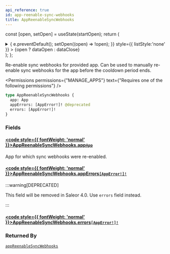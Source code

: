 ```yaml
---
api_reference: true
id: app-reenable-sync-webhooks
title: AppReenableSyncWebhooks
---
```






const [open, setOpen] = useState(startOpen);
return (
<details {...(open ? { open: true } : {})} className="details" style={{ border:'none', boxShadow:'none', background:'var(--ifm-background-color)' }}>
<summary
onClick={(e) => {
e.preventDefault();
setOpen((open) => !open);
}}
style={{ listStyle:'none' }} >
{open ? dataOpen : dataClose}
</summary>
{open && children}
</details>
);
};

Re-enable sync webhooks for provided app. Can be used to manually re-enable sync webhooks for the app before the cooldown period ends.


<Badge text="Added in Saleor 3.21 (unreleased)" class="badge badge--secondary margin-bottom--sm" />



<Permissions permissions={"MANAGE_APPS"} text={"Requires one of the following permissions"} />


```graphql
type AppReenableSyncWebhooks {
  app: App
  appErrors: [AppError!]! @deprecated
  errors: [AppError!]!
}
```

### Fields

#### [<code style={{ fontWeight: 'normal' }}>AppReenableSyncWebhooks.<b>app</b></code>](#)<Bullet />[`App`](../../../api-reference/apps/objects/app.mdx) <Badge class="badge badge--secondary" text="object"/> <Badge class="badge badge--secondary" text="apps"/>

App for which sync webhooks were re-enabled.

#### [<code style={{ fontWeight: 'normal' }}>AppReenableSyncWebhooks.<b>appErrors</b></code>](#)<Bullet />[`[AppError!]!`](../../../api-reference/apps/objects/app-error.mdx) <Badge class="badge badge--deprecated badge--secondary" text="deprecated"/> <Badge class="badge badge--secondary" text="non-null"/> <Badge class="badge badge--secondary" text="object"/> <Badge class="badge badge--secondary" text="apps"/>

:::warning[DEPRECATED]

This field will be removed in Saleor 4.0. Use `errors` field instead.

:::

#### [<code style={{ fontWeight: 'normal' }}>AppReenableSyncWebhooks.<b>errors</b></code>](#)<Bullet />[`[AppError!]!`](../../../api-reference/apps/objects/app-error.mdx) <Badge class="badge badge--secondary" text="non-null"/> <Badge class="badge badge--secondary" text="object"/> <Badge class="badge badge--secondary" text="apps"/>

### Returned By

[`appReenableSyncWebhooks`](../../../api-reference/apps/mutations/app-reenable-sync-webhooks.mdx) <Badge class="badge badge--secondary" text="mutation"/>

